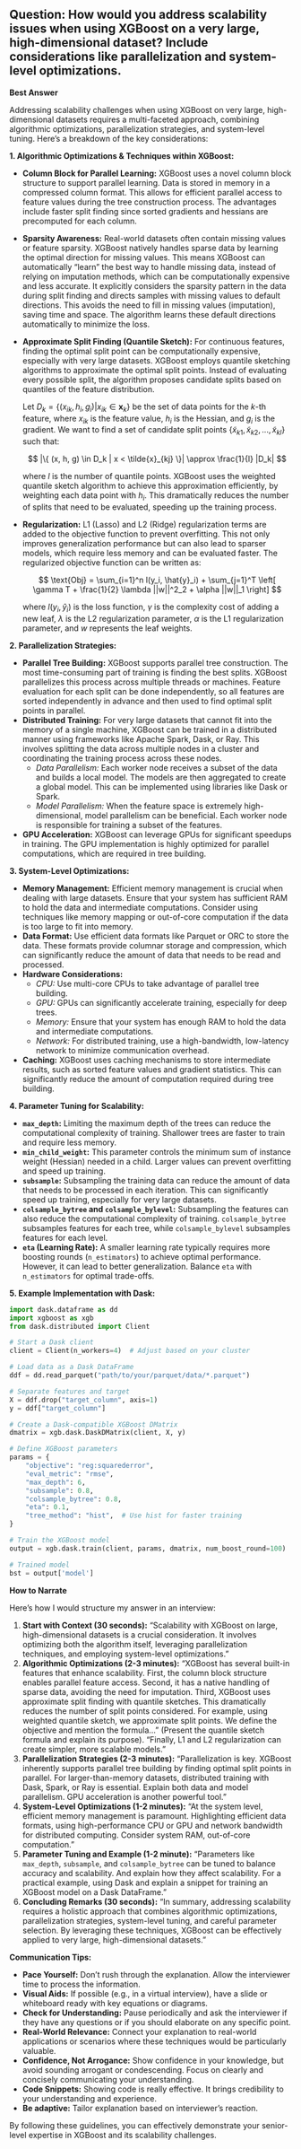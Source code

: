 ## Question: How would you address scalability issues when using XGBoost on a very large, high-dimensional dataset? Include considerations like parallelization and system-level optimizations.

**Best Answer**

Addressing scalability challenges when using XGBoost on very large, high-dimensional datasets requires a multi-faceted approach, combining algorithmic optimizations, parallelization strategies, and system-level tuning. Here's a breakdown of the key considerations:

**1. Algorithmic Optimizations & Techniques within XGBoost:**

*   **Column Block for Parallel Learning:**
    XGBoost uses a novel column block structure to support parallel learning. Data is stored in memory in a compressed column format. This allows for efficient parallel access to feature values during the tree construction process. The advantages include faster split finding since sorted gradients and hessians are precomputed for each column.

*   **Sparsity Awareness:**
    Real-world datasets often contain missing values or feature sparsity. XGBoost natively handles sparse data by learning the optimal direction for missing values. This means XGBoost can automatically "learn" the best way to handle missing data, instead of relying on imputation methods, which can be computationally expensive and less accurate. It explicitly considers the sparsity pattern in the data during split finding and directs samples with missing values to default directions. This avoids the need to fill in missing values (imputation), saving time and space. The algorithm learns these default directions automatically to minimize the loss.

*   **Approximate Split Finding (Quantile Sketch):**
    For continuous features, finding the optimal split point can be computationally expensive, especially with very large datasets. XGBoost employs quantile sketching algorithms to approximate the optimal split points. Instead of evaluating every possible split, the algorithm proposes candidate splits based on quantiles of the feature distribution.

    Let $D_k = \{(x_{ik}, h_i, g_i) | x_{ik} \in \mathbf{x}_k \}$ be the set of data points for the $k$-th feature, where $x_{ik}$ is the feature value, $h_i$ is the Hessian, and $g_i$ is the gradient.  We want to find a set of candidate split points $\{\tilde{x}_{k1}, \tilde{x}_{k2}, ..., \tilde{x}_{kl}\}$ such that:

    $$
    |\{ (x, h, g) \in D_k | x < \tilde{x}_{kj} \}| \approx \frac{1}{l} |D_k|
    $$

    where $l$ is the number of quantile points. XGBoost uses the weighted quantile sketch algorithm to achieve this approximation efficiently, by weighting each data point with $h_i$. This dramatically reduces the number of splits that need to be evaluated, speeding up the training process.

*   **Regularization:**
    L1 (Lasso) and L2 (Ridge) regularization terms are added to the objective function to prevent overfitting. This not only improves generalization performance but can also lead to sparser models, which require less memory and can be evaluated faster. The regularized objective function can be written as:

    $$
    \text{Obj} = \sum_{i=1}^n l(y_i, \hat{y}_i) + \sum_{j=1}^T \left[ \gamma T + \frac{1}{2} \lambda ||w||^2_2 + \alpha ||w||_1 \right]
    $$

    where $l(y_i, \hat{y}_i)$ is the loss function, $\gamma$ is the complexity cost of adding a new leaf, $\lambda$ is the L2 regularization parameter, $\alpha$ is the L1 regularization parameter, and $w$ represents the leaf weights.

**2. Parallelization Strategies:**

*   **Parallel Tree Building:**
    XGBoost supports parallel tree construction. The most time-consuming part of training is finding the best splits. XGBoost parallelizes this process across multiple threads or machines. Feature evaluation for each split can be done independently, so all features are sorted independently in advance and then used to find optimal split points in parallel.
*   **Distributed Training:**
    For very large datasets that cannot fit into the memory of a single machine, XGBoost can be trained in a distributed manner using frameworks like Apache Spark, Dask, or Ray. This involves splitting the data across multiple nodes in a cluster and coordinating the training process across these nodes.
    *   *Data Parallelism:* Each worker node receives a subset of the data and builds a local model. The models are then aggregated to create a global model. This can be implemented using libraries like Dask or Spark.
    *   *Model Parallelism:* When the feature space is extremely high-dimensional, model parallelism can be beneficial. Each worker node is responsible for training a subset of the features.

*   **GPU Acceleration:**
    XGBoost can leverage GPUs for significant speedups in training. The GPU implementation is highly optimized for parallel computations, which are required in tree building.

**3. System-Level Optimizations:**

*   **Memory Management:**
    Efficient memory management is crucial when dealing with large datasets.  Ensure that your system has sufficient RAM to hold the data and intermediate computations.  Consider using techniques like memory mapping or out-of-core computation if the data is too large to fit into memory.
*   **Data Format:**
    Use efficient data formats like Parquet or ORC to store the data. These formats provide columnar storage and compression, which can significantly reduce the amount of data that needs to be read and processed.
*   **Hardware Considerations:**
    *   *CPU:* Use multi-core CPUs to take advantage of parallel tree building.
    *   *GPU:* GPUs can significantly accelerate training, especially for deep trees.
    *   *Memory:* Ensure that your system has enough RAM to hold the data and intermediate computations.
    *   *Network:* For distributed training, use a high-bandwidth, low-latency network to minimize communication overhead.
*   **Caching:**
    XGBoost uses caching mechanisms to store intermediate results, such as sorted feature values and gradient statistics. This can significantly reduce the amount of computation required during tree building.

**4. Parameter Tuning for Scalability:**

*   **`max_depth`:**  Limiting the maximum depth of the trees can reduce the computational complexity of training. Shallower trees are faster to train and require less memory.
*   **`min_child_weight`:** This parameter controls the minimum sum of instance weight (Hessian) needed in a child. Larger values can prevent overfitting and speed up training.
*   **`subsample`:**  Subsampling the training data can reduce the amount of data that needs to be processed in each iteration. This can significantly speed up training, especially for very large datasets.
*   **`colsample_bytree` and `colsample_bylevel`:**  Subsampling the features can also reduce the computational complexity of training.  `colsample_bytree` subsamples features for each tree, while `colsample_bylevel` subsamples features for each level.
*   **`eta` (Learning Rate):** A smaller learning rate typically requires more boosting rounds (`n_estimators`) to achieve optimal performance. However, it can lead to better generalization. Balance `eta` with `n_estimators` for optimal trade-offs.

**5. Example Implementation with Dask:**

```python
import dask.dataframe as dd
import xgboost as xgb
from dask.distributed import Client

# Start a Dask client
client = Client(n_workers=4)  # Adjust based on your cluster

# Load data as a Dask DataFrame
ddf = dd.read_parquet("path/to/your/parquet/data/*.parquet")

# Separate features and target
X = ddf.drop("target_column", axis=1)
y = ddf["target_column"]

# Create a Dask-compatible XGBoost DMatrix
dmatrix = xgb.dask.DaskDMatrix(client, X, y)

# Define XGBoost parameters
params = {
    "objective": "reg:squarederror",
    "eval_metric": "rmse",
    "max_depth": 6,
    "subsample": 0.8,
    "colsample_bytree": 0.8,
    "eta": 0.1,
    "tree_method": "hist",  # Use hist for faster training
}

# Train the XGBoost model
output = xgb.dask.train(client, params, dmatrix, num_boost_round=100)

# Trained model
bst = output['model']
```

**How to Narrate**

Here’s how I would structure my answer in an interview:

1.  **Start with Context (30 seconds):** "Scalability with XGBoost on large, high-dimensional datasets is a crucial consideration. It involves optimizing both the algorithm itself, leveraging parallelization techniques, and employing system-level optimizations."
2.  **Algorithmic Optimizations (2-3 minutes):** "XGBoost has several built-in features that enhance scalability. First, the column block structure enables parallel feature access. Second, it has a native handling of sparse data, avoiding the need for imputation. Third, XGBoost uses approximate split finding with quantile sketches. This dramatically reduces the number of split points considered. For example, using weighted quantile sketch, we approximate split points. We define the objective and mention the formula..." (Present the quantile sketch formula and explain its purpose). "Finally, L1 and L2 regularization can create simpler, more scalable models."
3.  **Parallelization Strategies (2-3 minutes):** "Parallelization is key. XGBoost inherently supports parallel tree building by finding optimal split points in parallel.  For larger-than-memory datasets, distributed training with Dask, Spark, or Ray is essential. Explain both data and model parallelism. GPU acceleration is another powerful tool."
4.  **System-Level Optimizations (1-2 minutes):** "At the system level, efficient memory management is paramount. Highlighting efficient data formats, using high-performance CPU or GPU and network bandwidth for distributed computing. Consider system RAM, out-of-core computation."
5.  **Parameter Tuning and Example (1-2 minute):** "Parameters like `max_depth`, `subsample`, and `colsample_bytree` can be tuned to balance accuracy and scalability. And explain how they affect scalability. For a practical example, using Dask and explain a snippet for training an XGBoost model on a Dask DataFrame."
6.  **Concluding Remarks (30 seconds):** "In summary, addressing scalability requires a holistic approach that combines algorithmic optimizations, parallelization strategies, system-level tuning, and careful parameter selection. By leveraging these techniques, XGBoost can be effectively applied to very large, high-dimensional datasets."

**Communication Tips:**

*   **Pace Yourself:** Don't rush through the explanation. Allow the interviewer time to process the information.
*   **Visual Aids:** If possible (e.g., in a virtual interview), have a slide or whiteboard ready with key equations or diagrams.
*   **Check for Understanding:** Pause periodically and ask the interviewer if they have any questions or if you should elaborate on any specific point.
*   **Real-World Relevance:** Connect your explanation to real-world applications or scenarios where these techniques would be particularly valuable.
*   **Confidence, Not Arrogance:** Show confidence in your knowledge, but avoid sounding arrogant or condescending. Focus on clearly and concisely communicating your understanding.
* **Code Snippets:** Showing code is really effective. It brings credibility to your understanding and experience.
* **Be adaptive:** Tailor explanation based on interviewer's reaction.

By following these guidelines, you can effectively demonstrate your senior-level expertise in XGBoost and its scalability challenges.
